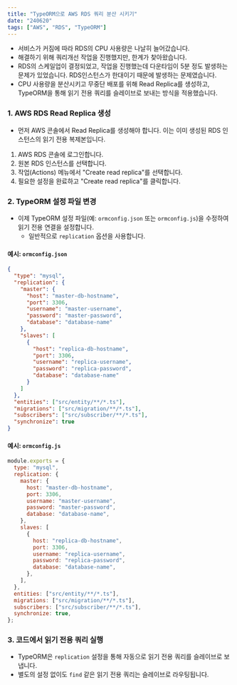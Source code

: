 ```yaml
---
title: "TypeORM으로 AWS RDS 쿼리 분산 시키기"
date: "240620"
tags: ["AWS", "RDS", "TypeORM"]
---
```


- 서비스가 커짐에 따라 RDS의 CPU 사용량은 나날히 늘어갔습니다.
- 해결하기 위해 쿼리개선 작업을 진행했지만, 한계가 찾아왔습니다.
- RDS의 스케일업이 결정되었고, 작업을 진행했는데 다운타임이 5분 정도 발생하는 문제가 있었습니다. RDS인스턴스가 한대이기 때문에 발생하는 문제였습니다.
- CPU 사용량을 분산시키고 무중단 배포를 위해 Read Replica를 생성하고, TypeORM을 통해 읽기 전용 쿼리를 슬레이브로 보내는 방식을 적용했습니다.

### 1. AWS RDS Read Replica 생성

- 먼저 AWS 콘솔에서 Read Replica를 생성해야 합니다. 이는 이미 생성된 RDS 인스턴스의 읽기 전용 복제본입니다.

1. AWS RDS 콘솔에 로그인합니다.
2. 원본 RDS 인스턴스를 선택합니다.
3. 작업(Actions) 메뉴에서 "Create read replica"를 선택합니다.
4. 필요한 설정을 완료하고 "Create read replica"를 클릭합니다.

### 2. TypeORM 설정 파일 변경

- 이제 TypeORM 설정 파일(예: `ormconfig.json` 또는 `ormconfig.js`)을 수정하여 읽기 전용 연결을 설정합니다.
  - 일반적으로 `replication` 옵션을 사용합니다.

#### 예시: `ormconfig.json`

```json
{
  "type": "mysql",
  "replication": {
    "master": {
      "host": "master-db-hostname",
      "port": 3306,
      "username": "master-username",
      "password": "master-password",
      "database": "database-name"
    },
    "slaves": [
      {
        "host": "replica-db-hostname",
        "port": 3306,
        "username": "replica-username",
        "password": "replica-password",
        "database": "database-name"
      }
    ]
  },
  "entities": ["src/entity/**/*.ts"],
  "migrations": ["src/migration/**/*.ts"],
  "subscribers": ["src/subscriber/**/*.ts"],
  "synchronize": true
}
```

#### 예시: `ormconfig.js`

```js
module.exports = {
  type: "mysql",
  replication: {
    master: {
      host: "master-db-hostname",
      port: 3306,
      username: "master-username",
      password: "master-password",
      database: "database-name",
    },
    slaves: [
      {
        host: "replica-db-hostname",
        port: 3306,
        username: "replica-username",
        password: "replica-password",
        database: "database-name",
      },
    ],
  },
  entities: ["src/entity/**/*.ts"],
  migrations: ["src/migration/**/*.ts"],
  subscribers: ["src/subscriber/**/*.ts"],
  synchronize: true,
};
```

### 3. 코드에서 읽기 전용 쿼리 실행

- TypeORM은 `replication` 설정을 통해 자동으로 읽기 전용 쿼리를 슬레이브로 보냅니다.
- 별도의 설정 없이도 `find` 같은 읽기 전용 쿼리는 슬레이브로 라우팅됩니다.

